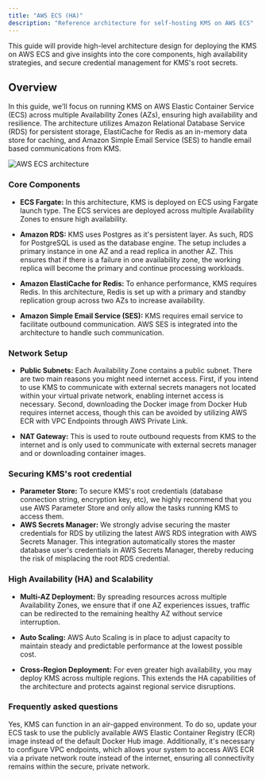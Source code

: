```yaml
---
title: "AWS ECS (HA)"
description: "Reference architecture for self-hosting KMS on AWS ECS"
---
```


This guide will provide high-level architecture design for deploying the KMS on AWS ECS and give insights into the core components, high availability strategies, and secure credential management for KMS's root secrets. 

## Overview

In this guide, we'll focus on running KMS on AWS Elastic Container Service (ECS) across multiple Availability Zones (AZs), ensuring high availability and resilience. 
The architecture utilizes Amazon Relational Database Service (RDS) for persistent storage, ElastiCache for Redis as an in-memory data store for caching, and Amazon Simple Email Service (SES) to handle email based communications from KMS.


![AWS ECS architecture](/images/self-hosting/reference-architectures/KMS-AWS-ECS-architecture.jpeg)

### Core Components

- **ECS Fargate:** In this architecture, KMS is deployed on ECS using Fargate launch type. The ECS services are deployed across multiple Availability Zones to ensure high availability.

- **Amazon RDS:** KMS uses Postgres as it's persistent layer. As such, RDS for PostgreSQL is used as the database engine. The setup includes a primary instance in one AZ and a read replica in another AZ. 
This ensures that if there is a failure in one availability zone, the working replica will become the primary and continue  processing workloads.

- **Amazon ElastiCache for Redis:** To enhance performance, KMS requires Redis. In this architecture, Redis is set up with a primary and standby replication group across two AZs to increase availability.

- **Amazon Simple Email Service (SES):** KMS requires email service to facilitate outbound communication. AWS SES is integrated into the architecture to handle such communication.

### Network Setup

- **Public Subnets:** Each Availability Zone contains a public subnet. There are two main reasons you might need internet access. First, if you intend to use KMS to communicate with external secrets managers not located within your virtual private network, enabling internet access is necessary. Second, downloading the Docker image from Docker Hub requires internet access, though this can be avoided by utilizing AWS ECR with VPC Endpoints through AWS Private Link.

- **NAT Gateway:** This is used to route outbound requests from KMS to the internet and is only used to communicate with external secrets manager and or downloading container images.

### Securing KMS's root credential

- **Parameter Store:** To secure KMS's root credentials (database connection string, encryption key, etc), we highly recommend that you use AWS Parameter Store and only allow the tasks running KMS to access them.
- **AWS Secrets Manager:** We strongly advise securing the master credentials for RDS by utilizing the latest AWS RDS integration with AWS Secrets Manager. This integration automatically stores the master database user's credentials in AWS Secrets Manager, thereby reducing the risk of misplacing the root RDS credential.

### High Availability (HA) and Scalability

- **Multi-AZ Deployment:** By spreading resources across multiple Availability Zones, we ensure that if one AZ experiences issues, traffic can be redirected to the remaining healthy AZ without service interruption.

- **Auto Scaling:** AWS Auto Scaling is in place to adjust capacity to maintain steady and predictable performance at the lowest possible cost.

- **Cross-Region Deployment:** For even greater high availability, you may deploy KMS across multiple regions. This extends the HA capabilities of the architecture and protects against regional service disruptions.


### Frequently asked questions
<Accordion title="Can KMS run in an air-gapped environment without any internet access?" defaultOpen >
    Yes, KMS can function in an air-gapped environment. To do so, update your ECS task to use the publicly available AWS Elastic Container Registry (ECR) image instead of the default Docker Hub image. Additionally, it's necessary to configure VPC endpoints, which allows your system to access AWS ECR via a private network route instead of the internet, ensuring all connectivity remains within the secure, private network.
</Accordion>
